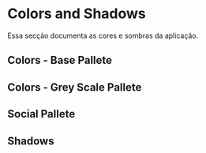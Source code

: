 
<Meta title="Tokens/Colors and Shadows" />

# Colors and Shadows

Essa secção documenta as cores e sombras da aplicação.

## Colors - Base Pallete

<DesignTokenDocBlock categoryName="Colors - Base" />

## Colors - Grey Scale Pallete

<DesignTokenDocBlock categoryName="Colors - Gray Scale" />

## Social Pallete

<DesignTokenDocBlock categoryName="Colors - Social" />

## Shadows

<DesignTokenDocBlock categoryName="Shadows" />
